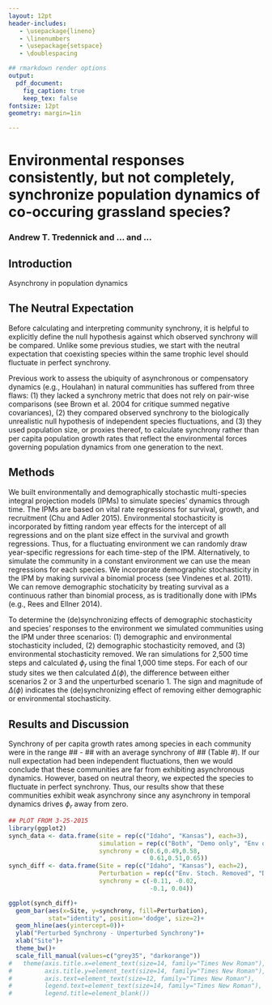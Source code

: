 ```yaml
---
layout: 12pt
header-includes:
   - \usepackage{lineno}
   - \linenumbers
   - \usepackage{setspace}
   - \doublespacing

## rmarkdown render options
output:
  pdf_document:
    fig_caption: true
    keep_tex: false
fontsize: 12pt
geometry: margin=1in

---
```


Environmental responses consistently, but not completely, synchronize population dynamics of co-occuring grassland species?
========================================================================================

### Andrew T. Tredennick and ... and ...
Introduction
------------
Asynchrony in population dynamics 

The Neutral Expectation
-----------------------
Before calculating and interpreting community synchrony, it is helpful to explicitly define the null hypothesis against which observed synchrony will be compared. Unlike some previous studies, we start with the neutral expectation that coexisting species within the same trophic level should fluctuate in perfect synchrony.

Previous work to assess the ubiquity of asynchronous or compensatory dynamics (e.g., Houlahan) in natural communities has suffered from three flaws: (1) they lacked a synchrony metric that does not rely on pair-wise comparisons (see Brown et al. 2004 for critique summed negative covariances), (2) they compared observed synchrony to the biologically unrealistic null hypothesis of independent species fluctuations, and (3) they used population size, or proxies thereof, to calculate synchrony rather than per capita population growth rates that reflect the environmental forces governing population dynamics from one generation to the next. 

Methods
-------
We built environmentally and demographically stochastic multi-species integral projection models (IPMs) to simulate species' dynamics through time. The IPMs are based on vital rate regressions for survival, growth, and recruitment (Chu and Adler 2015). Environmental stochasticity is incorporated by fitting random year effects for the intercept of all regressions and on the plant size effect in the survival and growth regressions. Thus, for a fluctuating environment we can randomly draw year-specific regressions for each time-step of the IPM. Alternatively, to simulate the community in a constant environment we can use the mean regressions for each species. We incorporate demographic stochasticity in the IPM by making survival a binomial process (see Vindenes et al. 2011). We can remove demographic stochaticity by treating survival as a continuous rather than binomial process, as is traditionally done with IPMs (e.g., Rees and Ellner 2014).

To determine the (de)synchronizing effects of demographic stochasticity and species' responses to the environment we simulated communities using the IPM under three scenarios: (1) demographic and environmental stochasticity included, (2) demographic stochasticity removed, and (3) environmental stochasticity removed. We ran simulations for 2,500 time steps and calculated $\phi_r$ using the final 1,000 time steps. For each of our study sites we then calculated $\Delta(\phi)$, the difference between either scenarios 2 or 3 and the unperturbed scenario 1. The sign and magnitude of $\Delta(\phi)$ indicates the (de)synchronizing effect of removing either demographic or environmental stochasticity.

Results and Discussion
-------
Synchrony of per capita growth rates among species in each community were in the range ## - ## with an average synchrony of ## (Table #). If our null expectation had been independent fluctuations, then we would conclude that these communities are far from exhibiting asynchronous dynamics. However, based on neutral theory, we expected the species to fluctuate in perfect synchrony. Thus, our results show that these communities exhibit weak asynchrony since any asynchrony in temporal dynamics drives $\phi_r$ away from zero.  

```r
## PLOT FROM 3-25-2015
library(ggplot2)
synch_data <- data.frame(site = rep(c("Idaho", "Kansas"), each=3),
                         simulation = rep(c("Both", "Demo only", "Env only"), times=2),
                         synchrony = c(0.6,0.49,0.58,
                                       0.61,0.51,0.65))
synch_diff <- data.frame(Site = rep(c("Idaho", "Kansas"), each=2),
                         Perturbation = rep(c("Env. Stoch. Removed", "Dem. Stoch. Removed"), times=2),
                         synchrony = c(-0.11, -0.02,
                                       -0.1, 0.04))

ggplot(synch_diff)+
  geom_bar(aes(x=Site, y=synchrony, fill=Perturbation), 
           stat="identity", position='dodge', size=2)+
  geom_hline(aes(yintercept=0))+
  ylab("Perturbed Synchrony - Unperturbed Synchrony")+
  xlab("Site")+
  theme_bw()+
  scale_fill_manual(values=c("grey35", "darkorange"))
#   theme(axis.title.x=element_text(size=14, family="Times New Roman"),
#         axis.title.y=element_text(size=14, family="Times New Roman"),
#         axis.text=element_text(size=12, family="Times New Roman"),
#         legend.text=element_text(size=14, family="Times New Roman"), 
#         legend.title=element_blank())
```


